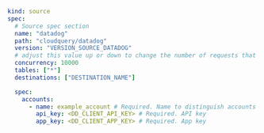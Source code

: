 ```yaml copy
kind: source
spec:
  # Source spec section
  name: "datadog"
  path: "cloudquery/datadog"
  version: "VERSION_SOURCE_DATADOG"
  # adjust this value up or down to change the number of requests that are made in parallel
  concurrency: 10000
  tables: ["*"]
  destinations: ["DESTINATION_NAME"]

  spec:
    accounts:
      - name: example_account # Required. Name to distinguish accounts
        api_key: <DD_CLIENT_API_KEY> # Required. API key
        app_key: <DD_CLIENT_APP_KEY> # Required. App key
```